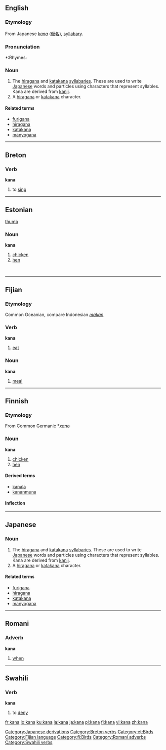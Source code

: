 ==English==
{{wikipedia}}
===Etymology===
From Japanese ''[[kana#Japanese|kana]]'' ([[仮名]]), [[syllabary]].

===Pronunciation===
*:Rhymes: {{IPA|[[Rhymes:English:-ɑːnə|-ɑːnə]]}}

===Noun===
{{en-noun|pl=kana}}

# The [[hiragana]] and [[katakana]] [[syllabary|syllabaries]]. These are used to write [[Japanese]] words and particles using characters that represent syllables. Kana are derived from [[kanji]].
# A [[hiragana]] or [[katakana]] character.

====Related terms====
*[[furigana]]
*[[hiragana]]
*[[katakana]]
*[[manyogana]]

[[Category:Japanese derivations]]

----

==Breton==
===Verb===
'''kana'''

# to [[sing]]

[[Category:Breton verbs]]

----

==Estonian==
[[image:Chicken portrait.jpg|thumb]]
===Noun===
'''kana'''

# [[chicken]] 
# [[hen]]

[[Category:et:Birds]]

<br clear="all"/>

----

==Fijian==
===Etymology===
Common Oceanian, compare Indonesian ''[[makan]]''
===Verb===
'''kana'''

# [[eat]]

===Noun===
'''kana'''

# [[meal]]

[[Category:Fijian language]]

----

==Finnish==
===Etymology===
From Common Germanic *''[[xano]]''
===Noun===
'''kana'''

# [[chicken]] 
# [[hen]]

====Derived terms====
*[[kanala]]
*[[kananmuna]]

====Inflection====
{{Fi09a|kan|||}}

[[Category:fi:Birds]]

----

==Japanese==
===Noun===
{{ja-noun|r|hira=かな|kata=カナ|kanji=仮名}}

# The [[hiragana]] and [[katakana]] [[syllabary|syllabaries]].  These are used to write [[Japanese]] words and particles using characters that represent syllables. Kana are derived from [[kanji]].
# A [[hiragana]] or [[katakana]] character.  

====Related terms====
*[[furigana]]
*[[hiragana]]
*[[katakana]]
*[[manyogana]]

----

==Romani==

===Adverb===
'''kana'''

# [[when]]

[[Category:Romani adverbs]]

----

==Swahili==
===Verb===
'''kana'''

# to [[deny]]

[[Category:Swahili verbs]]

[[fr:kana]]
[[io:kana]]
[[ku:kana]]
[[la:kana]]
[[ja:kana]]
[[pl:kana]]
[[fi:kana]]
[[vi:kana]]
[[zh:kana]]